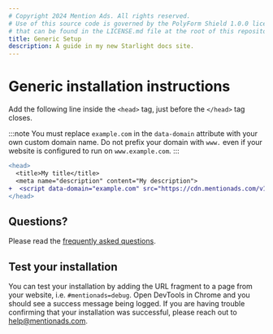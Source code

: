 ```yaml
---
# Copyright 2024 Mention Ads. All rights reserved.
# Use of this source code is governed by the PolyForm Shield 1.0.0 license
# that can be found in the LICENSE.md file at the root of this repository.
title: Generic Setup
description: A guide in my new Starlight docs site.
---
```


# Generic installation instructions

Add the following line inside the `<head>` tag, just before the `</head>` tag closes.

:::note
You must replace `example.com` in the `data-domain` attribute with your own custom domain name.
Do not prefix your domain with `www.` even if your website is configured to run on `www.example.com`.
:::

```diff lang="html"
<head>
  <title>My title</title>
  <meta name="description" content="My description">
+  <script data-domain="example.com" src="https://cdn.mentionads.com/v1/script.min.js" defer></script>
</head>
```

## Questions?

Please read the [frequently asked questions](/faq/).

## Test your installation

You can test your installation by adding the URL fragment to a page from your website, i.e. `#mentionads=debug`.
Open DevTools in Chrome and you should see a success message being logged.
If you are having trouble confirming that your installation was successful, please reach out to [help@mentionads.com](mailto:help@mentionads.com).